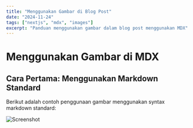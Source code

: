 ```yaml
---
title: "Menggunakan Gambar di Blog Post"
date: "2024-11-24"
tags: ["nextjs", "mdx", "images"]
excerpt: "Panduan menggunakan gambar dalam blog post menggunakan MDX"
---
```


# Menggunakan Gambar di MDX

## Cara Pertama: Menggunakan Markdown Standard

Berikut adalah contoh penggunaan gambar menggunakan syntax markdown standard:

![Screenshot](/portfolio/images/image_2024-11-18_15-10-17.png)


  